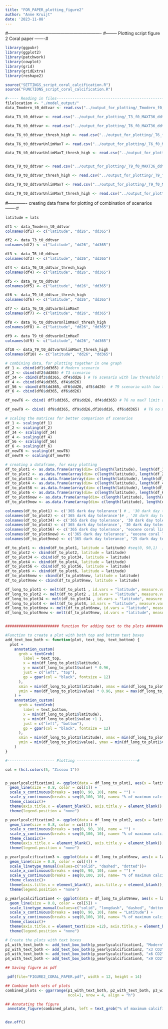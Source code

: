 ```yaml
---
title: "FOR_PAPER_plotting_figure2"
author: "Anne Kruijt"
date: '2023-11-08'
---
```


#---------------------------------------------------------------- #-------- Plotting script figure 2 Coral paper -------#

```r

library(ggpubr)
library(ggplot2)
library(patchwork)
library(cowplot)
library(grid)
library(gridExtra)
library(reshape2)

```

```r
source("SETTINGS_script_coral_calcification.R")
source("FUNCTIONS_script_coral_calcification.R")
```

```r
#----- Reading in files------------------------------------------------#
filelocation <- "./model_output/"
data_Tmodern_t0_ddtvar <- read.csv("../output_for_plotting/_Tmodern_f0_MAXT36_ddtVar_CalcYear_.csv")

data_T3_t0_ddtvar <- read.csv("../output_for_plotting/_T3_f0_MAXT36_ddtVar_CalcYear_.csv")

data_T6_t0_ddtvar <- read.csv("../output_for_plotting/_T6_f0_MAXT36_ddtVar_CalcYear_.csv")

data_T6_t0_ddtvar_thresh_high <- read.csv("../output_for_plotting/_T6_f0_MAXT36_ddtVar_thresh_high_CalcYear_.csv")

data_T6_t0_ddtvarUnlimMaxT <- read.csv("../output_for_plotting/_T6_f0_MAXT50_ddtVar_CalcYear_.csv")

data_T6_t0_ddtvarUnlimMaxT_thresh_high <- read.csv("../output_for_plotting/_T6_f0_MAXT50_ddtVar_thresh_high_CalcYear_.csv")


data_T9_t0_ddtvar <- read.csv("../output_for_plotting/_T9_f0_MAXT36_ddtVar_CalcYear_.csv")

data_T9_t0_ddtvar_thresh_high <- read.csv("../output_for_plotting/_T9_f0_MAXT36_ddtVar_thresh_high_CalcYear_.csv")

data_T9_t0_ddtvarUnlimMaxT <- read.csv("../output_for_plotting/_T9_f0_MAXT50_ddtVar_CalcYear_.csv")

data_T9_t0_ddtvarUnlimMaxT_thresh_high <- read.csv("../output_for_plotting/_T9_f0_MAXT50_ddtVar_thresh_high_CalcYear_.csv")

```

#------------- creating data frame for plotting of combination of scenarios -------#

```r
latitude = lats

df1 <- data_Tmodern_t0_ddtvar
colnames(df1) <- c("latitude", "dd26", "dd365")

df2 <- data_T3_t0_ddtvar
colnames(df2) <- c("latitude", "dd26", "dd365")

df3 <- data_T6_t0_ddtvar
colnames(df3) <- c("latitude", "dd26", "dd365")

df4 <- data_T6_t0_ddtvar_thresh_high
colnames(df4) <- c("latitude", "dd26", "dd365")

df5 <- data_T9_t0_ddtvar
colnames(df5) <- c("latitude", "dd26", "dd365")

df6 <- data_T9_t0_ddtvar_thresh_high
colnames(df6) <- c("latitude", "dd26", "dd365")

df7 <- data_T6_t0_ddtvarUnlimMaxT
colnames(df7) <- c("latitude", "dd26", "dd365")

df8 <- data_T6_t0_ddtvarUnlimMaxT_thresh_high
colnames(df8) <- c("latitude", "dd26", "dd365")

df9 <- data_T9_t0_ddtvarUnlimMaxT
colnames(df9) <- c("latitude", "dd26", "dd365")

df10 <- data_T9_t0_ddtvarUnlimMaxT_thresh_high
colnames(df10) <- c("latitude", "dd26", "dd365")

```


```r

# combining data, for plotting together in one graph
df_1 <- cbind(df1$dd365) # Modern scenario
df_2 <- cbind(df2$dd365) # T3 scenario 
df_34 <- cbind(df3$dd365, df4$dd26 ) # T6 scenario with low threshold together with T6 scenario with high threshold
df_4 <- cbind(df4$dd365, df4$dd26)
df_56 <- cbind(df5$dd365, df6$dd26, df5$dd26)  # T9 scenario with low threshold together with T9 with high threshold
df_6 <- cbind(df6$dd365, df6$dd26)

df_newT6 <- cbind( df7$dd365, df8$dd26, df4$dd365) # T6 no maxT limit and no light threshold; T6 no max T limit and high light threshold, T6 maxT at 36 and no ligth threshold

df_newT9 <- cbind( df9$dd365, df9$dd26,df10$dd26, df6$dd365)  # T6 no maxT limit and no light threshold; T6 no max T limit and low light threshold, T6 maxT at 36 and no ligth threshold

# scaling the matrices for better comparison of scenarios
df_1 <- scaling(df_1)
df_2 <- scaling(df_2)
df_34 <- scaling(df_34)
df_4 <- scaling(df_4)
df_56 <- scaling(df_56)
df_6 <- scaling(df_6)
df_newT6 <- scaling(df_newT6)
df_newT9 <- scaling(df_newT9) 

# creating a dataframe, for easy plotting
df_to_plot1 <- as.data.frame(array(dim= c(length(latitude), length(df_1[1,])), data = df_1 ))
df_to_plot2 <- as.data.frame(array(dim= c(length(latitude), length(df_2[1,])), data = df_2 ))
df_to_plot34 <- as.data.frame(array(dim= c(length(latitude), length(df_34[1,])), data = df_34 ))
df_to_plot4 <- as.data.frame(array(dim= c(length(latitude), length(df_4[1,])), data = df_4 ))
df_to_plot56 <- as.data.frame(array(dim= c(length(latitude), length(df_56[1,])), data = df_56 ))  
df_to_plot6 <- as.data.frame(array(dim= c(length(latitude), length(df_6[1,])), data = df_6 ))  
df_to_plot6new <- as.data.frame(array(dim= c(length(latitude), length(df_newT6[1,])), data = df_newT6 ))
df_to_plot9new <- as.data.frame(array(dim= c(length(latitude), length(df_newT9[1,])), data = df_newT9 ))

colnames(df_to_plot1) <- c('365 dark day tolerance') # , '30 dark day tolerance') #, '7 dark day tolerance')
colnames(df_to_plot2) <- c('365 dark day tolerance')# , '28 dark day tolerance', '7 dark day tolerance')
colnames(df_to_plot34) <- c('365 dark day tolerance', '30 dark day tolerance') #, '7 dark day tolerance')
colnames(df_to_plot4) <- c('365 dark day tolerance', '30 dark day tolerance')
colnames(df_to_plot56) <- c('365 dark day tolerance', "eocene coral limit", '30 dark day tolerance')
colnames(df_to_plot6new) <- c('365 dark day tolerance', "eocene coral limit", 'maxTemp included')
colnames(df_to_plot9new) <- c('365 dark day tolerance', "25 dark day tolerance", "highthreshold", 'maxTemp included')

df_to_plot1 <- cbind(df_to_plot1, latitude = latitude) #seq(0, 90,1)  )
df_to_plot2 <- cbind(df_to_plot2, latitude = latitude)
df_to_plot34 <- cbind(df_to_plot34, latitude = latitude)
df_to_plot4 <- cbind(df_to_plot4, latitude = latitude)
df_to_plot56 <- cbind(df_to_plot56, latitude = latitude)
df_to_plot6 <- cbind(df_to_plot6, latitude = latitude)
df_to_plot6new <- cbind(df_to_plot6new, latitude = latitude)
df_to_plot9new <- cbind(df_to_plot9new, latitude = latitude)

df_long_to_plot1 <- melt(df_to_plot1 , id.vars = "latitude", measure.vars = c('365 dark day tolerance' ))
df_long_to_plot2 <- melt(df_to_plot2 , id.vars = "latitude", measure.vars = c('365 dark day tolerance' ))
df_long_to_plot34 <- melt(df_to_plot34 , id.vars = "latitude", measure.vars = c('365 dark day tolerance', '30 dark day tolerance'))
df_long_to_plot4 <- melt(df_to_plot4, id.vars = "latitude", measure.vars = c('365 dark day tolerance' , '30 dark day tolerance'))
df_long_to_plot6new <- melt(df_to_plot6new, id.vars = "latitude", measure.vars = c('365 dark day tolerance', "eocene coral limit", 'maxTemp included'))
df_long_to_plot9new <- melt(df_to_plot9new, id.vars = "latitude", measure.vars = c('365 dark day tolerance', "25 dark day tolerance", "highthreshold", 'maxTemp included'))


######################## function for adding text to the plots ###########################

#Function to create a plot with both top and bottom text boxes
add_text_box_both <- function(plot, text_top, text_bottom) {
  plot +
    annotation_custom(
      grob = textGrob(
        label = text_top,
        x = min(df_long_to_plot1$latitude),
        y = max(df_long_to_plot1$value) * 0.96,
        just = c("left", "top"),
        gp = gpar(col = "black", fontsize = 12)
      ),
      xmin = min(df_long_to_plot1$latitude), xmax = min(df_long_to_plot1$latitude),
      ymin = max(df_long_to_plot1$value) * 0.96, ymax = max(df_long_to_plot1$value) * 0.96
    ) +
    annotation_custom(
      grob = textGrob(
        label = text_bottom,
        x = min(df_long_to_plot1$latitude),
        y = min(df_long_to_plot1$value +1 ),
        just = c("left", "bottom"),
        gp = gpar(col = "black", fontsize = 12)
      ),
      xmin = min(df_long_to_plot1$latitude), xmax = min(df_long_to_plot1$latitude),
      ymin = min(df_long_to_plot1$value), ymax = min(df_long_to_plot1$value + 1)
    )
}

```



```r
#--------------------- Plotting ---------------------------#

col = (hcl.colors(5, "Zissou 1"))


p_yearlycalcification1 <- ggplot(data = df_long_to_plot1, aes(x = latitude, y = value, lty= variable)) +
  geom_line(size = 0.8, color = col[1]) +
  scale_x_continuous(breaks = seq(0, 90, 10), name = "") +
  scale_y_continuous(breaks = seq(0,100, 10), name= "% of maximum calcification") +
  theme_classic()+
  theme(axis.title.x = element_blank(), axis.title.y = element_blank(), panel.grid.major = element_line(color = "gray", linetype = "solid")) +
  theme(legend.position = "none")

p_yearlycalcification2 <- ggplot(data = df_long_to_plot2, aes(x = latitude, y = value, lty= variable)) +
  geom_line(size = 0.8, color = col[3]) +
  scale_x_continuous(breaks = seq(0, 90, 10), name = "") +
  scale_y_continuous(breaks = seq(0,100, 10), name= "% of maximum calcification") +
  theme_classic()+
  theme(axis.title.x = element_blank(), axis.title.y = element_blank(), panel.grid.major = element_line(color = "gray", linetype = "solid")) +
  theme(legend.position = "none")

p_yearlycalcification3 <- ggplot(data = df_long_to_plot6new, aes(x = latitude, y = value, lty= variable)) +
  geom_line(size = 0.8, color = col[4]) +
  scale_linetype_manual(values=c("solid", "dashed", "dotted"))+
  scale_x_continuous(breaks = seq(0, 90, 10), name = "") +
  scale_y_continuous(breaks = seq(0,100, 10), name= "% of maximum calcification") +
  theme_classic()+
  theme(axis.title.x = element_blank(), axis.title.y = element_blank(), panel.grid.major = element_line(color = "gray", linetype = "solid")) +
  theme(legend.position = "none")

p_yearlycalcification4 <- ggplot(data = df_long_to_plot9new, aes(x = latitude, y = value, lty= variable)) +
  geom_line(size = 0.8, color = col[5]) +
  scale_linetype_manual(values=c("solid", "longdash", "dashed", "dotted"))+
  scale_x_continuous(breaks = seq(0, 90, 10), name = "Latitude") +
  scale_y_continuous(breaks = seq(0,100, 10), name= "% of maximum calcification") +
  theme_classic()+
  theme(axis.title.x = element_text(size =12), axis.title.y = element_blank(), panel.grid.major = element_line(color = "gray", linetype = "solid")) +
  theme(legend.position = "none")

# Create the plots with text boxes
p1_with_text_both <- add_text_box_both(p_yearlycalcification1, "Modern", "A")
p2_with_text_both <- add_text_box_both(p_yearlycalcification2, "x3 CO2", "B")
p3_with_text_both <- add_text_box_both(p_yearlycalcification3, "x6 CO2", "C")
p4_with_text_both <- add_text_box_both(p_yearlycalcification4, "x9 CO2", "D")


```

```r

## Saving figure as pdf

 pdf(file="FIGURE2_CORAL_PAPER.pdf", width = 12, height = 14)

## Combine both sets of plots
combined_plots <- ggarrange(p1_with_text_both, p2_with_text_both, p3_with_text_both, p4_with_text_both,
                            ncol=1, nrow = 4, align = "h")

## Annotating the figure
 annotate_figure(combined_plots, left = text_grob("% of maximum calcification",size = 12, color = "black", rot = 90) )


dev.off()

```



